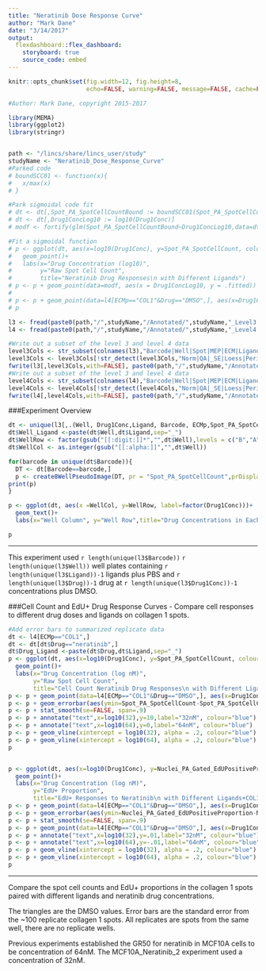 ```yaml
---
title: "Neratinib Dose Response Curve"
author: "Mark Dane"
date: "3/14/2017"
output: 
  flexdashboard::flex_dashboard:
    storyboard: true
    source_code: embed
---
```




```r
knitr::opts_chunk$set(fig.width=12, fig.height=8,
                      echo=FALSE, warning=FALSE, message=FALSE, cache=FALSE)

#Author: Mark Dane, copyright 2015-2017

library(MEMA)
library(ggplot2)
library(stringr)


path <- "/lincs/share/lincs_user/study"
studyName <- "Neratinib_Dose_Response_Curve"
#Parked code
# boundSCC01 <- function(x){
#   x/max(x)
# }

#Park sigmoidal code fit
# dt <- dt[,Spot_PA_SpotCellCountBound := boundSCC01(Spot_PA_SpotCellCount), by="Ligand"]
# dt <- dt[,Drug1ConcLog10 := log10(Drug1Conc)]
# modf <- fortify(glm(Spot_PA_SpotCellCountBound~Drug1ConcLog10,data=dt, family=binomial(link = "logit")))

#Fit a sigmoidal function
# p <- ggplot(dt, aes(x=log10(Drug1Conc), y=Spot_PA_SpotCellCount, colour=Ligand))+
#   geom_point()+
#   labs(x="Drug Concentration (log10)",
#        y="Raw Spot Cell Count",
#        title="Neratinib Drug Responses\n with Different Ligands")
# p <- p + geom_point(data=modf, aes(x = Drug1ConcLog10, y = .fitted))
# 
# p <- p + geom_point(data=l4[ECMp=="COL1"&Drug=="DMSO",], aes(x=Drug1Conc ,y=Spot_PA_SpotCellCount), shape="+", size=rel(6))
# p
```


```r

l3 <- fread(paste0(path,"/",studyName,"/Annotated/",studyName,"_Level3.tsv"),verbose = FALSE, showProgress = FALSE)
l4 <- fread(paste0(path,"/",studyName,"/Annotated/",studyName,"_Level4.tsv"),verbose = FALSE, showProgress = FALSE)

#Write out a subset of the level 3 and level 4 data
level3Cols <- str_subset(colnames(l3),"Barcode|Well|Spot|MEP|ECM|Ligand|Drug|Nuclei_PA_Gated_EdUPositiveProportion")
level3Cols <- level3Cols[!str_detect(level3Cols,"Norm|QA|_SE|Loess|Perimeter")]
fwrite(l3[,level3Cols,with=FALSE], paste0(path,"/",studyName,"/Annotated/",studyName,"_Level3Subset.tsv"), sep = "\t", quote=FALSE)
#Write out a subset of the level 3 and level 4 data
level4Cols <- str_subset(colnames(l4),"Barcode|Well|Spot|MEP|ECM|Ligand|Drug|Nuclei_PA_Gated_EdUPositiveProportion")
level4Cols <- level4Cols[!str_detect(level4Cols,"Norm|QA|_SE|Loess|Perimeter")]
fwrite(l4[,level4Cols,with=FALSE], paste0(path,"/",studyName,"/Annotated/",studyName,"_Level4Subset.tsv"), sep = "\t", quote=FALSE)

```

###Experiment Overview

```r

dt <- unique(l3[,.(Well, Drug1Conc,Ligand, Barcode, ECMp,Spot_PA_SpotCellCount, Nuclei_PA_Gated_EdUPositiveProportion, ArrayRow, ArrayColumn)])
dt$Well_Ligand <-paste(dt$Well,dt$Ligand,sep="_")
dt$WellRow <- factor(gsub("[[:digit:]]*","",dt$Well),levels = c("B","A"))
dt$WellCol <- as.integer(gsub("[[:alpha:]]","",dt$Well))

for(barcode in unique(dt$Barcode)){
  DT <- dt[Barcode==barcode,]
  p <- create8WellPseudoImage(DT, pr = "Spot_PA_SpotCellCount",prDisplay = "Spot Cell Count")
print(p)
}

p <- ggplot(dt, aes(x =WellCol, y=WellRow, label=factor(Drug1Conc)))+
  geom_text()+
  labs(x="Well Column", y="Well Row",title="Drug Concentrations in Each Well\n(nmolar)")

p
```


***
This experiment used `r length(unique(l3$Barcode))` `r length(unique(l3$Well))` well plates containing `r length(unique(l3$Ligand))-1` ligands plus PBS and `r length(unique(l3$Drug))-1` drug at `r length(unique(l3$Drug1Conc))-1` concentrations plus DMSO.


###Cell Count and EdU+ Drug Response Curves - Compare cell responses to different drug doses and ligands on collagen 1 spots.


```r

#Add error bars to summarized replicate data
dt <- l4[ECMp=="COL1",]
dt <- dt[dt$Drug=="neratinib",]
dt$Drug_Ligand <-paste(dt$Drug,dt$Ligand,sep="_")
p <- ggplot(dt, aes(x=log10(Drug1Conc), y=Spot_PA_SpotCellCount, colour=Ligand))+
  geom_point()+
  labs(x="Drug Concentration (log nM)",
       y="Raw Spot Cell Count",
       title="Cell Count Neratinib Drug Responses\n with Different Ligands+COL1")
p <- p + geom_point(data=l4[ECMp=="COL1"&Drug=="DMSO",], aes(x=Drug1Conc ,y=Spot_PA_SpotCellCount), shape=17, size=rel(3), alpha=.6)
p <- p + geom_errorbar(aes(ymin=Spot_PA_SpotCellCount-Spot_PA_SpotCellCount_SE, ymax=Spot_PA_SpotCellCount+Spot_PA_SpotCellCount_SE, colour=Ligand), width=.1)
p <- p + stat_smooth(se=FALSE, span=.9)
p <- p + annotate("text",x=log10(32),y=10,label="32nM", colour="blue")
p <- p + annotate("text",x=log10(64),y=0,label="64nM", colour="blue")
p <- p + geom_vline(xintercept = log10(32), alpha = .2, colour="blue")
p <- p + geom_vline(xintercept = log10(64), alpha = .2, colour="blue")
p


p <- ggplot(dt, aes(x=log10(Drug1Conc), y=Nuclei_PA_Gated_EdUPositiveProportion, colour=Ligand))+
  geom_point()+
  labs(x="Drug Concentration (log nM)",
       y="EdU+ Proportion",
       title="EdU+ Responses to Neratinib\n with Different Ligands+COL1")
p <- p + geom_point(data=l4[ECMp=="COL1"&Drug=="DMSO",], aes(x=Drug1Conc ,y=Nuclei_PA_Gated_EdUPositiveProportion), shape=17, size=rel(3), alpha=.6)
p <- p + geom_errorbar(aes(ymin=Nuclei_PA_Gated_EdUPositiveProportion-Nuclei_PA_Gated_EdUPositiveProportion_SE, ymax=Nuclei_PA_Gated_EdUPositiveProportion+Nuclei_PA_Gated_EdUPositiveProportion_SE, colour=Ligand), width=.1)
p <- p + stat_smooth(se=FALSE, span=.9)
p <- p + geom_point(data=l4[ECMp=="COL1"&Drug=="DMSO",], aes(x=Drug1Conc ,y=Nuclei_PA_Gated_EdUPositiveProportion), shape=17, size=rel(3), alpha=.6)
p <- p + annotate("text",x=log10(32),y=.01,label="32nM", colour="blue")
p <- p + annotate("text",x=log10(64),y=-.01,label="64nM", colour="blue")
p <- p + geom_vline(xintercept = log10(32), alpha = .2, colour="blue")
p <- p + geom_vline(xintercept = log10(64), alpha = .2, colour="blue")
p

```

***
Compare the spot cell counts and EdU+ proportions in the collagen 1 spots paired with different ligands and neratinib drug concentrations. 

The triangles are the DMSO values. Error bars are the standard error from the ~100 replicate collagen 1 spots. All replicates are spots from the same well, there are no replicate wells.

Previous experiments established the GR50 for neratinib in MCF10A cells to be concentration of 64nM. The MCF10A_Neratinib_2 experiment used a concentration of  32nM.


